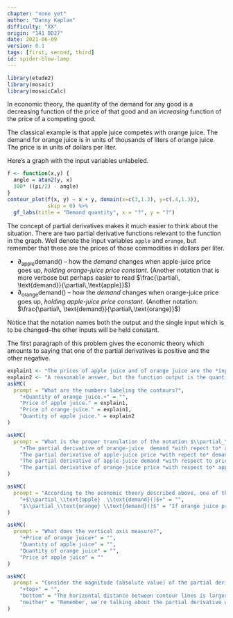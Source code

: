 ```yaml
---
chapter: "none yet"
author: "Danny Kaplan"
difficulty: "XX"
origin: "141 DD27"
date: 2021-06-09 
version: 0.1
tags: [first, second, third]
id: spider-blow-lamp
---
```


```r
library(etude2)
library(mosaic)
library(mosaicCalc)
```

In economic theory, the quantity of the demand for any good is a decreasing function of the price of that good and an *increasing* function of the price of a competing good.

The classical example is that apple juice competes with orange juice. The demand for orange juice is  in  units of thousands of liters of orange juice. The price is in units of dollars  per  liter.

Here's a graph with the input variables unlabeled. 



```r
f <- function(x,y) {
  angle = atan2(y, x)
  300* ((pi/2) - angle)
}
contour_plot(f(x, y) ~ x + y, domain(x=c(3,1.3), y=c(.4,1.3)),
             skip = 0) %>%
  gf_labs(title = "Demand quantity", x = "?", y = "?")
```

The concept of  partial derivatives makes it much easier to think about the situation. There are two partial derivative functions relevant  to the function in the graph. Well denote the input variables `apple` and `orange`, but remember that  these are the prices of those commodities in  dollars per liter.

* $\partial_\text{apple} \text{demand}()$ -- how the *demand* changes when apple-juice price goes up, *holding orange-juice  price constant*. (Another notation that is more verbose but perhaps easier to read $\frac{\partial\, \text{demand}}{\partial\,\text{apple}}$)
* $\partial_\text{orange} \text{demand}()$ -- how the *demand* changes when orange-juice price goes up, *holding apple-juice  price constant*. (Another notation:  $\frac{\partial\, \text{demand}}{\partial\,\text{orange}}$)

Notice that the notation  names both the output and the single input which is to be changed--the other inputs will be held constant.

The first  paragraph of this problem gives the economic theory which amounts to saying that one of the partial derivatives is  positive and the other negative.

```r
explain1 <- "The prices of apple juice and of orange juice are the *inputs* to the function.  Input values are displayed as position on an axis. The contour labels identify the output value for any input that corresponds to a point on the contour."
explain2 <- "A reasonable answer, but the function output is the quantity of *orange* juice."
askMC(
  prompt = "What are the numbers labeling the contours?",
    "+Quantity of orange juice.+" = "",
    "Price of apple juice." = explain1,
    "Price of orange juice." = explain1,
    "Quantity of apple juice." = explain2
)
```


```r
askMC(
  prompt = "What is the proper translation of the notation $\\partial_\\text{apple}\\text{demand}()$?",
    "+The partial derivative of orange-juice  demand *with repect to* apple-juice price+" = "",
    "The partial derivative of apple-juice price *with repect to* demand for orange juice" = "Derivatives are always with respect to an *input* variable. Demand for orange juice is the output variable.",
    "The partial derivative of apple-juice demand *with respect to price of apple juice" = "This problem is about orange-juice demand, not apple-juice demand.",
    "The partial derivative of orange-juice price *with respect to* apple-juice price." = "Both of these are *input* variables to the demand function. A partial derivative is always about the change in output when one of the inputs changes, not the change in one input when another input changes."
)
```


```r
askMC(
  prompt = "According to the economic theory described above, one of the partial derivatives will be positive and the other negative. Which will be *positive*.",
    "+$\\partial_\\text{apple}  \\text{demand}()$+" = "",
    "$\\partial_\\text{orange} \\text{demand}()$" = "If orange juice prices went up, would you drink more orange juice?"
)
```


```r
askMC(
  prompt = "What does the vertical axis measure?",
    "+Price of orange juice+" = "",
    "Quantity of apple juice" = "",
    "Quantity of orange juice" = "",
    "Price of apple juice" = ""
)
```

```r
askMC(
  prompt = "Consider the magnitude (absolute value) of the partial derivative of demand with respect to orange-juice price. Is this magnitude greater toward the top of the graph or the bottom?",
    "+top+" = "",
    "bottom" = "The horizontal distance between contour lines is larger at the bottom of the graph than at the top. Far-apart contours mean that the function is flatter.",
    "neither" = "Remember, we're talking about the partial derivative with respect to orange juice price. That corresponds to the slope when moving in a *horizontal* direction."
)
```





